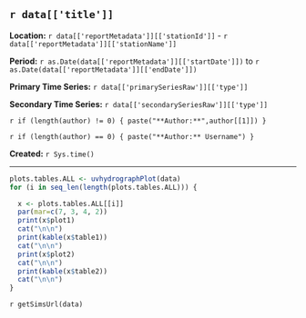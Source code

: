 
## `r data[['title']]`  

**Location:**  `r data[['reportMetadata']][['stationId']]` - `r data[['reportMetadata']][['stationName']]`

**Period:**  `r as.Date(data[['reportMetadata']][['startDate']])` to `r as.Date(data[['reportMetadata']][['endDate']])`

**Primary Time Series:** `r data[['primarySeriesRaw']][['type']]`

**Secondary Time Series:** `r data[['secondarySeriesRaw']][['type']]`

`r if (length(author) != 0) { paste("**Author:**",author[[1]]) }`

`r if (length(author) == 0) { paste("**Author:** Username") }`

**Created:**  `r Sys.time()`

***

```r
plots.tables.ALL <- uvhydrographPlot(data)
for (i in seq_len(length(plots.tables.ALL))) {

  x <- plots.tables.ALL[[i]]
  par(mar=c(7, 3, 4, 2))
  print(x$plot1)
  cat("\n\n")
  print(kable(x$table1))
  cat("\n\n")
  print(x$plot2)
  cat("\n\n")
  print(kable(x$table2))
  cat("\n\n")
}
```

`r getSimsUrl(data)`
